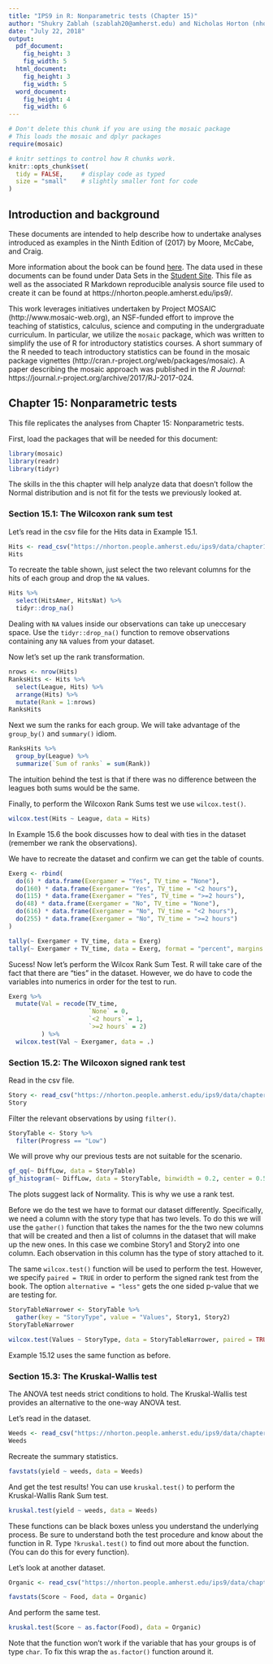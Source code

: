 ```yaml
---
title: "IPS9 in R: Nonparametric tests (Chapter 15)"
author: "Shukry Zablah (szablah20@amherst.edu) and Nicholas Horton (nhorton@amherst.edu)"
date: "July 22, 2018"
output: 
  pdf_document:
    fig_height: 3
    fig_width: 5
  html_document:
    fig_height: 3
    fig_width: 5
  word_document:
    fig_height: 4
    fig_width: 6
---
```



```r
# Don't delete this chunk if you are using the mosaic package
# This loads the mosaic and dplyr packages
require(mosaic)
```

```r
# knitr settings to control how R chunks work.
knitr::opts_chunk$set(
  tidy = FALSE,     # display code as typed
  size = "small"    # slightly smaller font for code
)
```

## Introduction and background 

These documents are intended to help describe how to undertake analyses introduced 
as examples in the Ninth Edition of \emph{Introduction to the Practice of Statistics} (2017) by Moore, McCabe, and Craig.

More information about the book can be found [here](https://macmillanlearning.com/Catalog/product/introductiontothepracticeofstatistics-ninthedition-moore).
The data used in these documents can be found under Data Sets in the [Student Site](https://www.macmillanlearning.com/catalog/studentresources/ips9e?_ga=2.29224888.526668012.1531487989-1209447309.1529940008#). This
file as well as the associated R Markdown reproducible analysis source file used to create it can be found at https://nhorton.people.amherst.edu/ips9/.

This work leverages initiatives undertaken by Project MOSAIC (http://www.mosaic-web.org), an NSF-funded effort to improve the teaching of statistics, calculus, science and computing in the undergraduate curriculum. In particular, we utilize the `mosaic` package, which was written to simplify the use of R for introductory statistics courses. A short summary of the R needed to teach introductory statistics can be found in the mosaic package vignettes (http://cran.r-project.org/web/packages/mosaic).  A paper describing the mosaic approach was published in the *R Journal*: https://journal.r-project.org/archive/2017/RJ-2017-024.
  
## Chapter 15: Nonparametric tests
This file replicates the analyses from Chapter 15: Nonparametric tests.

First, load the packages that will be needed for this document: 
```r
library(mosaic)
library(readr)
library(tidyr)
```

The skills in the this chapter will help analyze data that doesn't follow the Normal distribution and is not fit for the tests we previously looked at. 

### Section 15.1: The Wilcoxon rank sum test

Let's read in the csv file for the Hits data in Example 15.1. 

```r
Hits <- read_csv("https://nhorton.people.amherst.edu/ips9/data/chapter15/EG15-001HITS.csv")
Hits
```

To recreate the table shown, just select the two relevant columns for the hits of each group and drop the `NA` values. 

```r
Hits %>% 
  select(HitsAmer, HitsNat) %>%
  tidyr::drop_na()
```

Dealing with `NA` values inside our observations can take up uneccesary space. Use the `tidyr::drop_na()` function to remove observations containing any `NA` values from your dataset.  

Now let's set up the rank transformation. 

```r
nrows <- nrow(Hits)
RanksHits <- Hits %>%
  select(League, Hits) %>%
  arrange(Hits) %>%
  mutate(Rank = 1:nrows)
RanksHits
```

Next we sum the ranks for each group. We will take advantage of the `group_by()` and `summary()` idiom.

```r
RanksHits %>%
  group_by(League) %>%
  summarize(`Sum of ranks` = sum(Rank))
```

The intuition behind the test is that if there was no difference between the leagues both sums would be the same. 

Finally, to perform the Wilcoxon Rank Sums test we use `wilcox.test()`.

```r
wilcox.test(Hits ~ League, data = Hits)
```

In Example 15.6 the book discusses how to deal with ties in the dataset (remember we rank the observations).

We have to recreate the dataset and confirm we can get the table of counts. 

```r
Exerg <- rbind(
  do(6) * data.frame(Exergamer = "Yes", TV_time = "None"),
  do(160) * data.frame(Exergamer= "Yes", TV_time = "<2 hours"),
  do(115) * data.frame(Exergamer = "Yes", TV_time = ">=2 hours"),
  do(48) * data.frame(Exergamer = "No", TV_time = "None"),
  do(616) * data.frame(Exergamer = "No", TV_time = "<2 hours"),
  do(255) * data.frame(Exergamer = "No", TV_time = ">=2 hours")
)
```

```r
tally(~ Exergamer + TV_time, data = Exerg)
tally(~ Exergamer + TV_time, data = Exerg, format = "percent", margins = TRUE)
```

Sucess! Now let's perform the Wilcox Rank Sum Test. R will take care of the fact that there are "ties" in the dataset. However, we do have to code the variables into numerics in order for the test to run. 

```r
Exerg %>% 
  mutate(Val = recode(TV_time,
                      `None` = 0,
                      `<2 hours` = 1,
                      `>=2 hours` = 2)
         ) %>% 
  wilcox.test(Val ~ Exergamer, data = .)
```


### Section 15.2: The Wilcoxon signed rank test

Read in the csv file. 

```r
Story <- read_csv("https://nhorton.people.amherst.edu/ips9/data/chapter15/EG15-009STORY.csv")
Story
```

Filter the relevant observations by using `filter()`.

```r
StoryTable <- Story %>%
  filter(Progress == "Low") 
```

We will prove why our previous tests are not suitable for the scenario. 

```r
gf_qq(~ DiffLow, data = StoryTable)
gf_histogram(~ DiffLow, data = StoryTable, binwidth = 0.2, center = 0.5)
```

The plots suggest lack of Normality. This is why we use a rank test. 

Before we do the test we have to format our dataset differently. Specifically, we need a column with the story type that has two levels. To do this we will use the `gather()` function that takes the names for the the two new columns that will be created and then a list of columns in the dataset that will make up the new ones. In this case we combine Story1 and Story2 into one column. Each observation in this column has the type of story attached to it. 

The same `wilcox.test()` function will be used to perform the test. However, we specify `paired = TRUE` in order to perform the signed rank test from the book. The option `alternative = "less"` gets the one sided p-value that we are testing for. 

```r
StoryTableNarrower <- StoryTable %>%
  gather(key = "StoryType", value = "Values", Story1, Story2) 
StoryTableNarrower

wilcox.test(Values ~ StoryType, data = StoryTableNarrower, paired = TRUE, alternative = "less")
```

Example 15.12 uses the same function as before. 

### Section 15.3: The Kruskal-Wallis test

The ANOVA test needs strict conditions to hold. The Kruskal-Wallis test provides an alternative to the one-way ANOVA test.

Let's read in the dataset. 

```r
Weeds <- read_csv("https://nhorton.people.amherst.edu/ips9/data/chapter15/EG15-014WEEDS.csv")
Weeds
```

Recreate the summary statistics. 

```r
favstats(yield ~ weeds, data = Weeds)
```

And get the test results! You can use `kruskal.test()` to perform the Kruskal-Wallis Rank Sum test. 

```r
kruskal.test(yield ~ weeds, data = Weeds)
```

These functions can be black boxes unless you understand the underlying process. Be sure to understand both the test procedure and know about the function in R. Type `?kruskal.test()` to find out more about the function. (You can do this for every function).

Let's look at another dataset. 

```r
Organic <- read_csv("https://nhorton.people.amherst.edu/ips9/data/chapter15/EG15-016ORGANIC.csv")
```

```r
favstats(Score ~ Food, data = Organic)
```

And perform the same test.

```r
kruskal.test(Score ~ as.factor(Food), data = Organic)
```

Note that the function won't work if the variable that has your groups is of type `char`. To fix this wrap the `as.factor()` function around it. 
